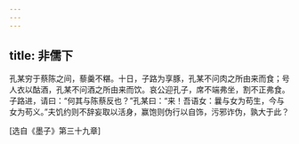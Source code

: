 ```yaml
---
---
---
```

title: 非儒下
---




孔某穷于蔡陈之间，藜羹不糂。十日，子路为享豚，孔某不问肉之所由来而食；号人衣以酤酒，孔某不问酒之所由来而饮。哀公迎孔子，席不端弗坐，割不正弗食。子路进，请曰：“何其与陈蔡反也？”孔某曰：“来！吾语女：曩与女为苟生，今与女为苟义。”夫饥约则不辞妄取以活身，赢饱则伪行以自饰，污邪诈伪，孰大于此？

[选自《墨子》第三十九章]